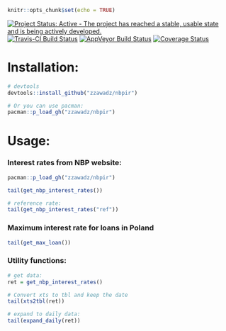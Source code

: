 ```r
knitr::opts_chunk$set(echo = TRUE)
```

[![Project Status: Active - The project has reached a stable, usable state and is being actively developed.](https://www.repostatus.org/badges/latest/active.svg)](https://www.repostatus.org/#active)
[![Travis-CI Build Status](https://travis-ci.org/zzawadz/nbpir.svg?branch=master)](https://travis-ci.org/zzawadz/nbpir)
[![AppVeyor Build Status](https://ci.appveyor.com/api/projects/status/github/zzawadz/nbpir?branch=master&svg=true)](https://ci.appveyor.com/project/zzawadz/nbpir)
[![Coverage Status](https://img.shields.io/codecov/c/github/zzawadz/nbpir/master.svg)](https://codecov.io/github/zzawadz/nbpir?branch=master)

# Installation:

```r
# devtools
devtools::install_github("zzawadz/nbpir")

# Or you can use pacman:
pacman::p_load_gh("zzawadz/nbpir")
```

# Usage:

### Interest rates from NBP website:

```r
pacman::p_load_gh("zzawadz/nbpir")

tail(get_nbp_interest_rates())

# reference rate:
tail(get_nbp_interest_rates("ref"))

```

### Maximum interest rate for loans in Poland

```r
tail(get_max_loan())
```

### Utility functions:

```r

# get data:
ret = get_nbp_interest_rates()

# Convert xts to tbl and keep the date
tail(xts2tbl(ret))

# expand to daily data:
tail(expand_daily(ret))
```
